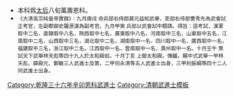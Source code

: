{{Navbox
|name = 乾隆三十六年辛卯恩科武殿試金榜
|title = 乾隆三十六年（[[1771年]]）辛卯恩科武殿試金榜
|titlestyle = background-color:#FFD700;
|image =
|style = width:100%;text-align:center; 
|groupstyle = text-align:center; background-color:#FFD700;
|liststyle = text-align:center;
|state = {{{state<includeonly>|collapsed</includeonly>}}}
|group1 = 第一甲<br>賜武進士及第<br>共3名
|list1 = '''[[林天彪]]''' - '''[[薛殿元]]''' - '''[[鄭敏 (武探花)|鄭　敏]]'''

|group2 = 第二甲<br>賜武進士出身<br>共5名
|list2 = [[何永清]] - 囗囗囗 - 囗囗囗 - 囗囗囗 - 囗囗囗

|group3 = 第三甲<br>賜同武進士出身<br>共42名
|list3 = [[利振綱]] - [[李長庚 (清朝)|李長庚]] - 囗囗囗 - 囗囗囗 - 囗囗囗 - 囗囗囗 - 囗囗囗 - 囗囗囗 - 囗囗囗 - 囗囗囗<br>囗囗囗 - 囗囗囗 - 囗囗囗 - 囗囗囗 - 囗囗囗 - 囗囗囗 - 囗囗囗 - 囗囗囗 - 囗囗囗 - 囗囗囗<br>囗囗囗 - 囗囗囗 - 囗囗囗 - 囗囗囗 - 囗囗囗 - 囗囗囗 - 囗囗囗 - 囗囗囗 - 囗囗囗 - 囗囗囗<br>囗囗囗 - 囗囗囗 - 囗囗囗 - 囗囗囗 - 囗囗囗 - 囗囗囗 - 囗囗囗 - 囗囗囗 - 囗囗囗 - 囗囗囗<br>囗囗囗 - 囗囗囗<br>名次不詳：<br>[[劉輝祖]] - [[朱廷荃]]

|belowstyle = text-align: center; background-color:#FFD700;
|below='''前一科：[[Template:乾隆三十四年己丑科武殿試金榜|乾隆三十四年己丑科]]　'''·'''　後一科：[[Template:乾隆三十七年壬辰科武殿試金榜|乾隆三十七年壬辰科]]'''<br>'''同科進士：[[Template:乾隆三十六年辛卯恩科殿試金榜|乾隆三十六年辛卯文恩科]]'''
}}
[[Category:乾隆三十六年辛卯恩科武進士]]
<noinclude>
[[Category:乾隆三十六年辛卯恩科武進士| ]][[Category:清朝武進士模板]]
*本科爲[[孝聖憲皇后|太后]]八旬萬壽恩科。
*<small>《大清高宗純皇帝實錄》：九月庚戌    命兵部右侍郎蔣元益知武舉，吏部右侍郎曹秀先為武會試正考官，左副都御史羅源漢為副考官。九月甲寅    兵部以武會試中額請。得旨：這考試，漢軍取中二名，直隸取中八名，陝西取中七名，廣東取中八名，河南取中三名，山東取中五名，江南取中二名，山西取中三名，湖北取中二名，湖南取中一名，四川取中一名，廣西取中一名，福建取中三名，浙江取中二名，江西取中一名，雲南取中一名，貴州取中一名。十月壬午    策試天下武舉林天彪等四十九人於太和殿前。十月丁亥    上御太和殿。傳臚。賜中式武舉一甲林天彪、薛殿元、鄭敏三人武進士及第，二甲何永清等五人武進士出身，三甲利振綱等四十二人同武進士出身。</small></noinclude>